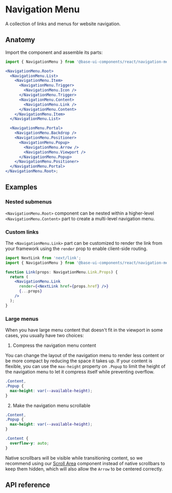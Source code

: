 # Navigation Menu

<Subtitle>A collection of links and menus for website navigation.</Subtitle>
<Meta
  name="description"
  content="A high-quality, unstyled React navigation menu component that displays a collection of links and menus for website navigation."
/>

<Demo path="./demos/hero" />

## Anatomy

Import the component and assemble its parts:

```jsx title="Anatomy"
import { NavigationMenu } from '@base-ui-components/react/navigation-menu';

<NavigationMenu.Root>
  <NavigationMenu.List>
    <NavigationMenu.Item>
      <NavigationMenu.Trigger>
        <NavigationMenu.Icon />
      </NavigationMenu.Trigger>
      <NavigationMenu.Content>
        <NavigationMenu.Link />
      </NavigationMenu.Content>
    </NavigationMenu.Item>
  </NavigationMenu.List>

  <NavigationMenu.Portal>
    <NavigationMenu.Backdrop />
    <NavigationMenu.Positioner>
      <NavigationMenu.Popup>
        <NavigationMenu.Arrow />
        <NavigationMenu.Viewport />
      </NavigationMenu.Popup>
    </NavigationMenu.Positioner>
  </NavigationMenu.Portal>
</NavigationMenu.Root>;
```

## Examples

### Nested submenus

`<NavigationMenu.Root>` component can be nested within a higher-level `<NavigationMenu.Content>` part to create a multi-level navigation menu.

<Demo path="./demos/nested" compact />

### Custom links

The `<NavigationMenu.Link>` part can be customized to render the link from your framework using the `render` prop to enable client-side routing.

```jsx title="Next.js example" {1,7}
import NextLink from 'next/link';
import { NavigationMenu } from '@base-ui-components/react/navigation-menu';

function Link(props: NavigationMenu.Link.Props) {
  return (
    <NavigationMenu.Link
      render={<NextLink href={props.href} />}
      {...props}
    />
  );
}
```

### Large menus

When you have large menu content that doesn't fit in the viewport in some cases, you usually have two choices:

1. Compress the navigation menu content

You can change the layout of the navigation menu to render less content or be more compact by reducing the space it takes up.
If your content is flexible, you can use the `max-height` property on `.Popup` to limit the height of the navigation menu to let it compress itself while preventing overflow.

```css title="Compact layout"
.Content,
.Popup {
  max-height: var(--available-height);
}
```

2. Make the navigation menu scrollable

```css title="Scrollable layout"
.Content,
.Popup {
  max-height: var(--available-height);
}

.Content {
  overflow-y: auto;
}
```

Native scrollbars will be visible while transitioning content, so we recommend using our [Scroll Area](/react/components/scroll-area) component instead of native scrollbars to keep them hidden, which will also allow the `Arrow` to be centered correctly.

## API reference

<Reference
  component="NavigationMenu"
  parts="Root, List, Item, Trigger, Icon, Content, Link, Backdrop, Portal, Positioner, Popup, Viewport, Arrow"
/>
